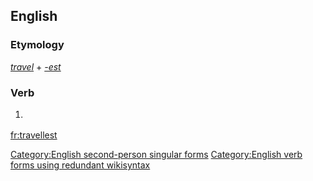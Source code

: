 ==English==

===Etymology===
''[[travel]]'' + ''[[-est]]''

===Verb===
{{en-verb form}}

# {{context|archaic|lang=en}} {{form of|Second-person singular simple present form|travel|lang=en}}

[[Category:English second-person singular forms]]
[[Category:English verb forms using redundant wikisyntax]]

[[fr:travellest]]